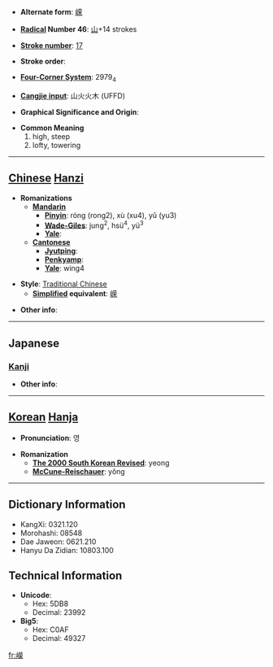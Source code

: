 * '''Alternate form''': [[嵘]]

* '''[[Wiktionary:Chinese radical index| Radical]] Number 46''': [[Wiktionary:Chinese radical index 山|山]]+14 strokes

* '''[[Wiktionary:Chinese total strokes index|Stroke number]]''': [[Wiktionary:Chinese total strokes index 17|17]]

* '''Stroke order''': 

* '''[[Wiktionary:Chinese four corner index|Four-Corner System]]''': 2979<sub>4</sub>

* '''[[Wiktionary:Chinese Cangjie index|Cangjie input]]''': 山火火木 (UFFD)

* '''Graphical Significance and Origin''': 

* '''Common Meaning'''
*#high, steep
*# lofty, towering


----

== [[Chinese]] [[Hanzi]] ==

* '''Romanizations'''
** '''[[Mandarin]]'''
*** '''[[Pinyin]]''': róng (rong2), xù (xu4), yǔ (yu3)
*** '''[[Wade-Giles]]''': jung<sup>2</sup>, hsü<sup>4</sup>, yü<sup>3</sup>
*** '''[[Yale]]''': 
** '''[[Cantonese]]'''
*** '''[[Jyutping]]''':
*** '''[[Penkyamp]]''': 
*** '''[[Yale]]''': wing4

* '''Style''': [[Traditional Chinese]] 
** '''[[Simplified Chinese|Simplified]] equivalent''': [[嵘]]

* '''Other info''': 

----

==Japanese==
===[[Kanji]]===
{{kanji|on readings=[[こう]] (kō), [[おう]] (ō), [[えい]] (ei), [[よう]] (yō)
|kun readings=[[けわしい]] (kewashii)
}}

* '''Other info''':  

----

== [[Korean]] [[Hanja]] ==

* '''Pronunciation''': 영

* '''Romanization'''
** '''[[The 2000 South Korean Revised Romanization|The 2000 South Korean Revised]]''': yeong
** '''[[McCune-Reischauer]]''': yŏng

----

== Dictionary Information ==

* KangXi: 0321.120
* Morohashi: 08548
* Dae Jaweon: 0621.210
* Hanyu Da Zidian: 10803.100

== Technical Information ==

* '''Unicode''':
** Hex: 5DB8
** Decimal: 23992
* '''Big5''':
** Hex: C0AF
** Decimal: 49327

[[fr:嶸]]